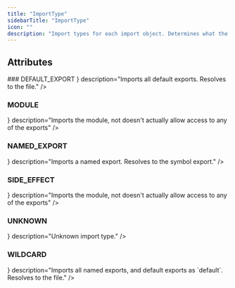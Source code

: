 ```yaml
---
title: "ImportType"
sidebarTitle: "ImportType"
icon: ""
description: "Import types for each import object. Determines what the import resolves to, and what symbols are imported."
---
```


<GithubLinkNote link="https://github.com/codegen-sh/codegen-sdk/blob/develop/src/codegen/sdk/enums.py#L56-L80" />


## Attributes
<HorizontalDivider />
### <span className="text-primary">DEFAULT_EXPORT</span>
<HorizontalDivider light={true} />
<Attribute type={ <span></span> } description="Imports all default exports. Resolves to the file." />

### <span className="text-primary">MODULE</span>
<HorizontalDivider light={true} />
<Attribute type={ <span></span> } description="Imports the module, not doesn't actually allow access to any of the exports" />

### <span className="text-primary">NAMED_EXPORT</span>
<HorizontalDivider light={true} />
<Attribute type={ <span></span> } description="Imports a named export. Resolves to the symbol export." />

### <span className="text-primary">SIDE_EFFECT</span>
<HorizontalDivider light={true} />
<Attribute type={ <span></span> } description="Imports the module, not doesn't actually allow access to any of the exports" />

### <span className="text-primary">UNKNOWN</span>
<HorizontalDivider light={true} />
<Attribute type={ <span></span> } description="Unknown import type." />

### <span className="text-primary">WILDCARD</span>
<HorizontalDivider light={true} />
<Attribute type={ <span></span> } description="Imports all named exports, and default exports as `default`. Resolves to the file." />



